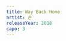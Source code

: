 ```yaml
---
title: Way Back Home
artist: 숀
releaseYear: 2018
capo: 3
---
```


<ScoreWrapper>
  <ScorePhrase
    phrase={{
      lyrics: '멈춘 시간 속 잠든 너를 찾아가',
      chordList: [
        { name: 'Em', position: 0 },
        { name: 'C', position: 6 },
        { name: 'D', position: 11 },
        { name: 'G', position: 16 },
      ],
    }}
  />
  <ScorePhrase
    phrase={{
      lyrics: '아무리 막아도 결국 너의 곁인 걸',
      chordList: [
        { name: 'Em', position: 1 },
        { name: 'C', position: 6 },
        { name: 'D', position: 11 },
        { name: 'G', position: 17 },
      ],
    }}
  />
  <ScorePhrase
    phrase={{
      lyrics: '길고 긴 여행을 끝내 이젠 돌아가',
      chordList: [
        { name: 'Em', position: 3 },
        { name: 'C', position: 9 },
        { name: 'D', position: 12 },
        { name: 'G', position: 17 },
      ],
    }}
  />
  <ScorePhrase
    phrase={{
      lyrics: '너라는 집으로 지금 다시 way back home',
      chordList: [
        { name: 'Em', position: 1 },
        { name: 'C', position: 6 },
        { name: 'D', position: 11 },
        { name: 'G', position: 23 },
      ],
    }}
  />
  <ScorePhrase
    phrase={{
      chordList: [
        { name: 'Em', position: 0 },
        { name: 'C', position: 4 },
        { name: 'D', position: 8 },
        { name: 'G', position: 12 },
        { name: 'Em', position: 16 },
        { name: 'C', position: 20 },
        { name: 'D', position: 24 },
        { name: 'G', position: 28 },
      ],
    }}
  />
  <ScorePhrase
    phrase={{
      chordList: [
        { name: 'Em', position: 0 },
        { name: 'C', position: 4 },
        { name: 'D', position: 8 },
        { name: 'G', position: 12 },
        { name: 'Em', position: 16 },
        { name: 'C', position: 20 },
        { name: 'D', position: 24 },
        { name: 'G', position: 28 },
      ],
    }}
  />
  <ScorePhrase
    phrase={{
      lyrics: ' 아무리 힘껏 닫아도 다시 열린 서랍 같아',
      chordList: [
        { name: 'Em', position: 0 },
        { name: 'C', position: 5 },
        { name: 'D', position: 10 },
        { name: 'G', position: 15 },
      ],
    }}
  />
  <ScorePhrase
    phrase={{
      lyrics: ' 하늘로 높이 날린 넌 자꾸 내게 되돌아와',
      chordList: [
        { name: 'Em', position: 0 },
        { name: 'C', position: 5 },
        { name: 'D', position: 12 },
        { name: 'G', position: 16 },
      ],
    }}
  />
  <ScorePhrase
    phrase={{
      lyrics: ' 힘들게 삼킨 이별도 다 그대로인 걸',
      chordList: [
        { name: 'Em', position: 0 },
        { name: 'C', position: 5 },
        { name: 'D', position: 11 },
        { name: 'G', position: 14 },
      ],
    }}
  />
  <ScorePhrase
    phrase={{
      lyrics: '걸, 걸, 걸 (걸, 걸, 걸, 걸)',
      chordList: [
        { name: 'Em', position: 0 },
        { name: 'C', position: 5 },
        { name: 'D', position: 10 },
        { name: 'G', position: 15 },
      ],
    }}
  />
  <ScorePhrase
    phrase={{
      lyrics: '수없이 떠난 길 위에서 난 너를 발견하고',
      chordList: [
        { name: 'Em', position: 4 },
        { name: 'C', position: 10 },
        { name: 'D', position: 16 },
        { name: 'G', position: 22 },
      ],
    }}
  />
  <ScorePhrase
    phrase={{
      lyrics: '비우려 했던 맘은 또 이렇게 너로 차올라',
      chordList: [
        { name: 'Em', position: 1 },
        { name: 'C', position: 6 },
        { name: 'D', position: 10 },
        { name: 'G', position: 15 },
      ],
    }}
  />
  <ScorePhrase
    phrase={{
      lyrics: '발걸음의 끝에 늘 네가 부딪혀',
      chordList: [
        { name: 'Em', position: 1 },
        { name: 'C', position: 5 },
        { name: 'D', position: 10 },
        { name: 'G', position: 15 },
      ],
    }}
  />
  <ScorePhrase
    phrase={{
      lyrics: '그만,      그만',
      chordList: [
        { name: 'Em', position: 1 },
        { name: 'C', position: 5 },
        { name: 'D', position: 10 },
        { name: 'G', position: 15 },
      ],
    }}
  />
  <ScorePhrase
    phrase={{
      lyrics: '멈춘 시간 속 잠든 너를 찾아가',
      chordList: [
        { name: 'Em', position: 0 },
        { name: 'C', position: 6 },
        { name: 'D', position: 11 },
        { name: 'G', position: 16 },
      ],
    }}
  />
  <ScorePhrase
    phrase={{
      lyrics: '아무리 막아도 결국 너의 곁인 걸',
      chordList: [
        { name: 'Em', position: 1 },
        { name: 'C', position: 6 },
        { name: 'D', position: 11 },
        { name: 'G', position: 17 },
      ],
    }}
  />
  <ScorePhrase
    phrase={{
      lyrics: '길고 긴 여행을 끝내 이젠 돌아가',
      chordList: [
        { name: 'Em', position: 3 },
        { name: 'C', position: 9 },
        { name: 'D', position: 12 },
        { name: 'G', position: 17 },
      ],
    }}
  />
  <ScorePhrase
    phrase={{
      lyrics: '너라는 집으로 지금 다시 way back home',
      chordList: [
        { name: 'Em', position: 1 },
        { name: 'C', position: 6 },
        { name: 'D', position: 11 },
        { name: 'G', position: 23 },
      ],
    }}
  />
  <ScorePhrase
    phrase={{
      chordList: [
        { name: 'Em', position: 0 },
        { name: 'C', position: 4 },
        { name: 'D', position: 8 },
        { name: 'G', position: 12 },
        { name: 'Em', position: 16 },
        { name: 'C', position: 20 },
        { name: 'D', position: 24 },
        { name: 'G', position: 28 },
      ],
    }}
  />
  <ScorePhrase
    phrase={{
      chordList: [
        { name: 'Em', position: 0 },
        { name: 'C', position: 4 },
        { name: 'D', position: 8 },
        { name: 'G', position: 12 },
        { name: 'Em', position: 16 },
        { name: 'C', position: 20 },
        { name: 'D', position: 24 },
        { name: 'G', position: 28 },
      ],
    }}
  />
  <ScorePhrase
    phrase={{
      lyrics: '조용히 잠든 방을 열어 기억을 꺼내 들어',
      chordList: [
        { name: 'Em', position: 4 },
        { name: 'C', position: 11 },
        { name: 'D', position: 14 },
        { name: 'G', position: 21 },
      ],
    }}
  />
  <ScorePhrase
    phrase={{
      lyrics: '부서진 시간 위에서 선명히 너는 떠올라',
      chordList: [
        { name: 'Em', position: 4 },
        { name: 'C', position: 9 },
        { name: 'D', position: 15 },
        { name: 'G', position: 20 },
      ],
    }}
  />
  <ScorePhrase
    phrase={{
      lyrics: '길 잃은 맘 속에 널 가둔 채 살아',
      chordList: [
        { name: 'Em', position: 2 },
        { name: 'C', position: 8 },
        { name: 'D', position: 12 },
        { name: 'G', position: 18 },
      ],
    }}
  />
  <ScorePhrase
    phrase={{
      lyrics: '그만,      그만',
      chordList: [
        { name: 'Em', position: 1 },
        { name: 'C', position: 5 },
        { name: 'D', position: 10 },
        { name: 'G', position: 15 },
      ],
    }}
  />
  <ScorePhrase
    phrase={{
      lyrics: '멈춘 시간 속 잠든 너를 찾아가',
      chordList: [
        { name: 'Em', position: 0 },
        { name: 'C', position: 6 },
        { name: 'D', position: 11 },
        { name: 'G', position: 16 },
      ],
    }}
  />
  <ScorePhrase
    phrase={{
      lyrics: '아무리 막아도 결국 너의 곁인 걸',
      chordList: [
        { name: 'Em', position: 1 },
        { name: 'C', position: 6 },
        { name: 'D', position: 11 },
        { name: 'G', position: 17 },
      ],
    }}
  />
  <ScorePhrase
    phrase={{
      lyrics: '길고 긴 여행을 끝내 이젠 돌아가',
      chordList: [
        { name: 'Em', position: 3 },
        { name: 'C', position: 9 },
        { name: 'D', position: 12 },
        { name: 'G', position: 17 },
      ],
    }}
  />
  <ScorePhrase
    phrase={{
      lyrics: '너라는 집으로 지금 다시 way back home',
      chordList: [
        { name: 'Em', position: 1 },
        { name: 'C', position: 6 },
        { name: 'D', position: 11 },
        { name: 'G', position: 23 },
      ],
    }}
  />
  <ScorePhrase
    phrase={{
      lyrics: ' 세상을 뒤집어 찾으려 해',
      chordList: [
        { name: 'C', position: 0 },
        { name: 'D', position: 8 },
      ],
    }}
  />
  <ScorePhrase
    phrase={{
      lyrics: ' 오직 너로 완결된 이야기를',
      chordList: [
        { name: 'Em', position: 0 },
        { name: 'D', position: 10 },
      ],
    }}
  />
  <ScorePhrase
    phrase={{
      lyrics: ' 모든 걸 잃어도',
      chordList: [
        { name: 'Am', position: 0 },
        { name: 'G', position: 6 },
      ],
    }}
  />
  <ScorePhrase
    phrase={{
      lyrics: ' 난 너 하나면 돼',
      chordList: [
        { name: 'C', position: 0 },
        { name: 'D', position: 10 },
        { name: 'G', position: 15 },
      ],
    }}
  />
  <ScorePhrase
    phrase={{
      chordList: [
        { name: 'Em', position: 0 },
        { name: 'C', position: 4 },
        { name: 'D', position: 8 },
        { name: 'G', position: 12 },
        { name: 'Em', position: 16 },
        { name: 'C', position: 20 },
        { name: 'D', position: 24 },
        { name: 'G', position: 28 },
      ],
    }}
  />
  <ScorePhrase
    phrase={{
      lyrics: '빛이 다 꺼진 여기 나를 안아줘',
      chordList: [
        { name: 'Em', position: 3 },
        { name: 'C', position: 8 },
        { name: 'D', position: 11 },
        { name: 'G', position: 16 },
        { name: 'Em', position: 20 },
        { name: 'C', position: 24 },
        { name: 'D', position: 28 },
        { name: 'G', position: 32 },
      ],
    }}
  />
  <ScorePhrase
    phrase={{
      lyrics: '눈을 감으면 소리 없이 밀려와',
      chordList: [
        { name: 'Em', position: 0 },
        { name: 'C', position: 5 },
        { name: 'D', position: 10 },
        { name: 'G', position: 15 },
      ],
    }}
  />
  <ScorePhrase
    phrase={{
      lyrics: '이 마음 그 위로 넌 또 한 겹 쌓여가',
      chordList: [
        { name: 'Em', position: 2 },
        { name: 'C', position: 8 },
        { name: 'D', position: 14 },
        { name: 'G', position: 20 },
      ],
    }}
  />
  <ScorePhrase
    phrase={{
      lyrics: '내겐 그 누구도 아닌 네가 필요해',
      chordList: [
        { name: 'Em', position: 3 },
        { name: 'C', position: 9 },
        { name: 'D', position: 12 },
        { name: 'G', position: 17 },
      ],
    }}
  />
  <ScorePhrase
    phrase={{
      lyrics: "돌아와 내 곁에 그날까지 I'm not done",
      chordList: [
        { name: 'Em', position: 1 },
        { name: 'C', position: 7 },
        { name: 'D', position: 11 },
        { name: 'G', position: 22 },
      ],
    }}
  />
</ScoreWrapper>
